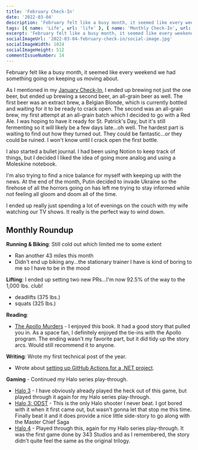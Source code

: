 ```yaml
---
title: 'February Check-In'
date: '2022-03-04'
description: 'February felt like a busy month, it seemed like every weekend we had something going on keeping us moving about.'
tags: [{ name: 'Life', url: 'life' }, { name: 'Monthly Check-In', url: 'monthly-check-in' }, { name: 'Homebrewing', url: 'homebrewing' }]
excerpt: 'February felt like a busy month, it seemed like every weekend we had something going on keeping us moving about.'
socialImageUrl: '2022-03-04-february-check-in/social-image.jpg'
socialImageWidth: 1024
socialImageHeight: 512
commentIssueNumber: 14
---
```


February felt like a busy month, it seemed like every weekend we had something going on keeping us moving about.

As I mentioned in my [January Check-In](https://kpwags.com/posts/2022/02/04/january-check-in), I ended up brewing not just the one beer, but ended up brewing a second beer, an all-grain beer as well. The first beer was an extract brew, a Belgian Blonde, which is currently bottled and waiting for it to be ready to crack open. The second was an all-grain brew, my first attempt at an all-grain batch which I decided to go with a Red Ale. I was hoping to have it ready for St. Patrick's Day, but it's still fermenting so it will likely be a few days late...oh well. The hardest part is waiting to find out how they turned out. They could be fantastic...or they could be ruined. I won't know until I crack open the first bottle.

I also started a bullet journal. I had been using Notion to keep track of things, but I decided I liked the idea of going more analog and using a Moleskine notebook.

I'm also trying to find a nice balance for myself with keeping up with the news. At the end of the month, Putin decided to invade Ukraine so the firehose of all the horrors going on has left me trying to stay informed while not feeling all gloom and doom all of the time.

I ended up really just spending a lot of evenings on the couch with my wife watching our TV shows. It really is the perfect way to wind down.

## Monthly Roundup

**Running & Biking**: Still cold out which limited me to some extent

-   Ran another 43 miles this month
-   Didn't end up biking any...the stationary trainer I have is kind of boring to me so I have to be in the mood

**Lifting**: I ended up setting two new PRs...I'm now 92.5% of the way to the 1,000 lbs. club!

-   deadlifts (375 lbs.)
-   squats (325 lbs.)

**Reading**:

-   <a href="https://bookshop.org/books/the-apollo-murders-9781668601075/9780316264532" target="_blank" rel="noreferrer nofollow">The Apollo Murders</a> - I enjoyed this book. It had a good story that pulled you in. As a space fan, I definitely enjoyed the tie-ins with the Apollo program. The ending
    wasn't my favorite part, but it did tidy up the story arcs. Would still recommend it to anyone.

**Writing**: Wrote my first technical post of the year.

-   Wrote about [setting up GitHub Actions for a .NET project](https://kpwags.com/posts/2022/02/19/setting-up-github-actions-on-net-projects).

**Gaming** - Continued my Halo series play-through.

-   <a href="https://www.xbox.com/en-us/games/store/halo-the-master-chief-collection/9ntm9hxnlszx" target="_blank" rel="noreferrer nofollow">Halo 3</a> - I have obviously already played the heck out of this game, but played through it again for my Halo series play-through.
-   <a href="https://www.xbox.com/en-us/games/store/halo-the-master-chief-collection/9ntm9hxnlszx" target="_blank" rel="noreferrer nofollow">Halo 3: ODST</a> - This is the only Halo shooter I never beat. I got bored with it when it first came out, but wasn't gonna let that stop me this time. Finally
    beat it and it does provide a nice little side-story to go along with the Master Chief Saga
-   <a href="https://www.xbox.com/en-us/games/store/halo-the-master-chief-collection/9ntm9hxnlszx" target="_blank" rel="noreferrer nofollow">Halo 4</a> - Played through this, again for my Halo series play-through. It was the first game done by 343 Studios and as I remembered, the story didn't
    quite feel the same as the original trilogy.

